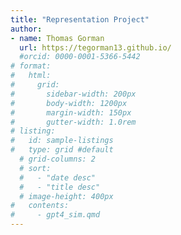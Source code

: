 ```yaml
---
title: "Representation Project"
author:
- name: Thomas Gorman
  url: https://tegorman13.github.io/
  #orcid: 0000-0001-5366-5442
# format:
#   html: 
#     grid:
#       sidebar-width: 200px
#       body-width: 1200px
#       margin-width: 150px
#       gutter-width: 1.0rem
# listing:
#   id: sample-listings
#   type: grid #default
  # grid-columns: 2
  # sort:
  #   - "date desc"
  #   - "title desc"
  # image-height: 400px
#   contents:
#     - gpt4_sim.qmd
---
```



